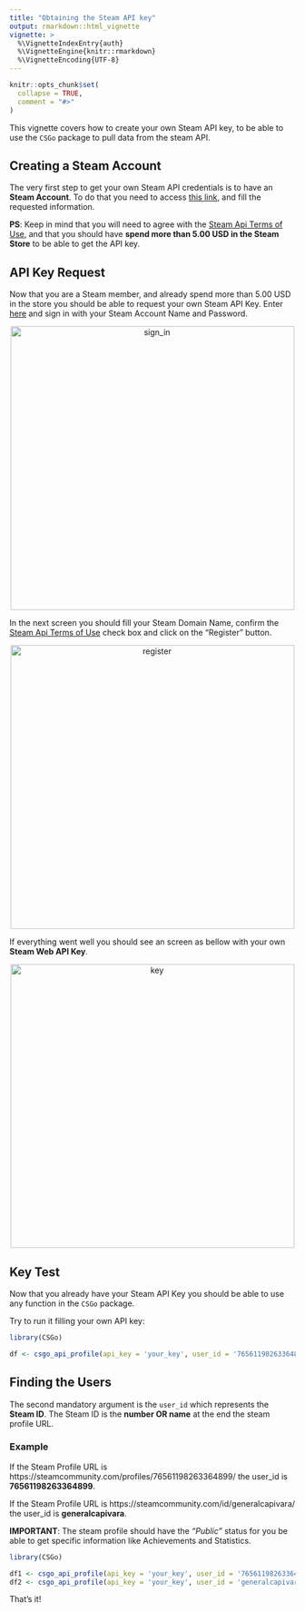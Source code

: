 ```yaml
---
title: "Obtaining the Steam API key"
output: rmarkdown::html_vignette
vignette: >
  %\VignetteIndexEntry{auth}
  %\VignetteEngine{knitr::rmarkdown}
  %\VignetteEncoding{UTF-8}
---
```


```r
knitr::opts_chunk$set(
  collapse = TRUE,
  comment = "#>"
)
```

This vignette covers how to create your own Steam API key, to be able to use the `CSGo` package to pull data from the steam API.

## Creating a Steam Account

The very first step to get your own Steam API credentials is to have an **Steam Account**. To do that you need to access [this link](https://store.steampowered.com/join), and fill the requested information.

**PS**: Keep in mind that you will need to agree with the [Steam Api Terms of Use](https://steamcommunity.com/dev/apiterms), and that you should have **spend more than 5.00 USD in the Steam Store** to be able to get the API key.

## API Key Request

Now that you are a Steam member, and already spend more than 5.00 USD in the store you should be able to request your own Steam API Key. Enter [here](https://steamcommunity.com/login/home/?goto=%2Fdev%2Fapikey ) and sign in with your Steam Account Name and Password.

<p align="center"><img src="img/sign_in.png" width="500px" alt="sign_in"></p>

In the next screen you should fill your Steam Domain Name, confirm the  [Steam Api Terms of Use](https://steamcommunity.com/dev/apiterms) check box and click on the "Register" button.

<p align="center"><img src="img/register_steam_api.png" width="500px" alt="register"></p>

If everything went well you should see an screen as bellow with your own **Steam Web API Key**.

<p align="center"><img src="img/the_key.png"  width="500px" alt="key"></p>

## Key Test

Now that you already have your Steam API Key you should be able to use any function in the `CSGo` package.

Try to run it filling your own API key:
```r
library(CSGo)

df <- csgo_api_profile(api_key = 'your_key', user_id = '76561198263364899')

```

## Finding the Users

The second mandatory argument is the `user_id` which represents the **Steam ID**. The Steam ID is the **number OR name** at the end the steam profile URL.

### Example

If the Steam Profile URL is https://steamcommunity.com/profiles/76561198263364899/ the user_id is **76561198263364899**.

If the Steam Profile URL is https://steamcommunity.com/id/generalcapivara/ the user_id is **generalcapivara**.

**IMPORTANT**: The steam profile should have the *"Public"* status for you be able to get specific information like Achievements and Statistics.

```r
library(CSGo)

df1 <- csgo_api_profile(api_key = 'your_key', user_id = '76561198263364899')
df2 <- csgo_api_profile(api_key = 'your_key', user_id = 'generalcapivara', name = TRUE)

```

That's it!


